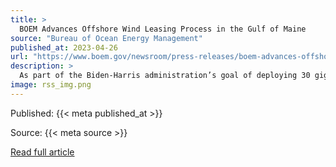 ```yaml
---
title: >
  BOEM Advances Offshore Wind Leasing Process in the Gulf of Maine
source: "Bureau of Ocean Energy Management"
published_at: 2023-04-26
url: "https://www.boem.gov/newsroom/press-releases/boem-advances-offshore-wind-leasing-process-gulf-maine"
description: >
  As part of the Biden-Harris administration’s goal of deploying 30 gigawatts of offshore wind energy capacity by 2030, the Bureau of Ocean Energy Management (BOEM) today announced the publication of its Gulf of Maine Call for Information and Nominations (Call). This Call invites public comment on, and assesses interest in, possible commercial wind energy development in areas offshore Massachusetts, New Hampshire and Maine. This represents an early step in the commercial planning and leasing process, and the first required by BOEM regulations. “BOEM is committed to transparent, inclusive and...
image: rss_img.png
---
```



  Published: {{< meta published_at >}}
  

  Source: {{< meta source >}}
  

  [Read full article]({{< meta url >}}){target='blank'}
  

